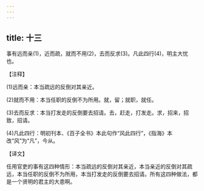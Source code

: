 ```yaml
---
---
---
```

title: 十三
---



事有远而亲(1)，近而疏，就而不用(2)，去而反求(3)。凡此四行(4)，明主大忧也。

【注释】

(1)远而亲：本当疏远的反倒对其亲近。

(2)就而不用：本当任职的反倒不为所用。就，留；就职，就任。

(3)去而反求：本当打发走的反倒要去招请。去，赶走，打发走。求，招来，招致，招请。

(4)凡此四行：明初刊本、《百子全书》本此句作“风此四行”，《指海》本改“风”为“凡”，今从。

【译文】

任用官吏的事有这四种情形：本当疏远的反倒对其亲近，本当亲近的反倒对其疏远，本当任职的反倒不为所用，本当打发走的反倒要去招请。所有这四种做法，都是一个贤明的君主的大患啊。